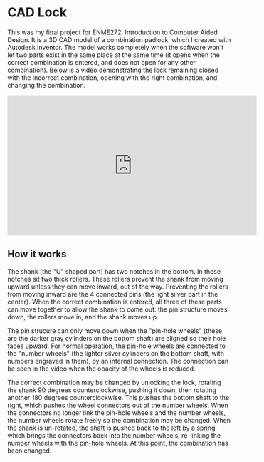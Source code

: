 # CAD Lock

This was my final project for ENME272: Introduction to Computer Aided Design.
It is a 3D CAD model of a combination padlock, which I created with Autodesk Inventor.
The model works completely when the software won't let two parts exist in the same place at the same time (it opens when the correct combination is entered, and does not open for any other combination).
Below is a video demonstrating the lock remaining closed with the incorrect combination, opening with the right combination, and changing the combination.

<iframe width="560" height="315" src="https://www.youtube.com/embed/auwjDxF4CQs" title="YouTube video player" frameBorder="0" allow="accelerometer; autoplay; clipboard-write; encrypted-media; gyroscope; picture-in-picture" allowfullscreen></iframe>

## How it works

The shank (the "U" shaped part) has two notches in the bottom.
In these notches sit two thick rollers.
These rollers prevent the shank from moving upward unless they can move inward, out of the way.
Preventing the rollers from moving inward are the 4 connected pins (the light silver part in the center).
When the correct combination is entered, all three of these parts can move together to allow the shank to come out: the pin structure moves down, the rollers move in, and the shank moves up.

The pin strucure can only move down when the "pin-hole wheels" (these are the darker gray cylinders on the bottom shaft) are aligned so their hole faces upward.
For normal operation, the pin-hole wheels are connected to the "number wheels" (the lighter silver cylinders on the bottom shaft, with numbers engraved in them), by an internal connection.
The connection can be seen in the video when the opacity of the wheels is reduced.

The correct combination may be changed by unlocking the lock, rotating the shank 90 degrees counterclockwise, pushing it down, then rotating another 180 degrees counterclockwise.
This pushes the bottom shaft to the right, which pushes the wheel connectors out of the number wheels.
When the connectors no longer link the pin-hole wheels and the number wheels, the number wheels rotate freely so the combination may be changed.
When the shank is un-rotated, the shaft is pushed back to the left by a spring, which brings the connectors back into the number wheels, re-linking the number wheels with the pin-hole wheels.
At this point, the combination has been changed.
